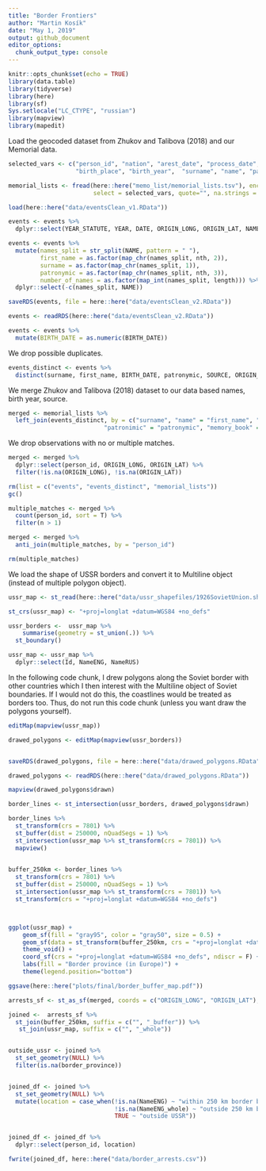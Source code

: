 ```yaml
---
title: "Border Frontiers"
author: "Martin Kosík"
date: "May 1, 2019"
output: github_document
editor_options: 
  chunk_output_type: console
---
```


```r
knitr::opts_chunk$set(echo = TRUE)
library(data.table)
library(tidyverse)
library(here)
library(sf)
Sys.setlocale("LC_CTYPE", "russian") 
library(mapview)
library(mapedit)
```

Load the geocoded dataset from Zhukov and Talibova (2018) and our Memorial data. 
```r
selected_vars <- c("person_id", "nation", "arest_date", "process_date","live_place", 
                   "birth_place", "birth_year",  "surname", "name", "patronimic", "memory_book")

memorial_lists <- fread(here::here("memo_list/memorial_lists.tsv"), encoding="UTF-8", sep="\t", 
                        select = selected_vars, quote="", na.strings = "None")

load(here::here("data/eventsClean_v1.RData"))

events <- events %>% 
  dplyr::select(YEAR_STATUTE, YEAR, DATE, ORIGIN_LONG, ORIGIN_LAT, NAME, BIRTH_DATE, SOURCE)

events <- events %>% 
  mutate(names_split = str_split(NAME, pattern = " "),
         first_name = as.factor(map_chr(names_split, nth, 2)),
         surname = as.factor(map_chr(names_split, 1)),
         patronymic = as.factor(map_chr(names_split, nth, 3)),
         number_of_names = as.factor(map_int(names_split, length))) %>% 
  dplyr::select(-c(names_split, NAME))

saveRDS(events, file = here::here("data/eventsClean_v2.RData"))

events <- readRDS(here::here("data/eventsClean_v2.RData"))

events <- events %>% 
  mutate(BIRTH_DATE = as.numeric(BIRTH_DATE))
```

We drop possible duplicates. 
```r
events_distinct <- events %>% 
  distinct(surname, first_name, BIRTH_DATE, patronymic, SOURCE, ORIGIN_LONG, ORIGIN_LAT)

```

We merge Zhukov and Talibova (2018) dataset to our data based names, birth year, source.  
```r
merged <- memorial_lists %>% 
  left_join(events_distinct, by = c("surname", "name" = "first_name", "birth_year" = "BIRTH_DATE",
                           "patronimic" = "patronymic", "memory_book" = "SOURCE"))
```

We  drop observations with no or multiple matches. 
```r
merged <- merged %>% 
  dplyr::select(person_id, ORIGIN_LONG, ORIGIN_LAT) %>% 
  filter(!is.na(ORIGIN_LONG), !is.na(ORIGIN_LAT))

rm(list = c("events", "events_distinct", "memorial_lists"))
gc()

multiple_matches <- merged %>% 
  count(person_id, sort = T) %>% 
  filter(n > 1)

merged <- merged %>% 
  anti_join(multiple_matches, by = "person_id")

rm(multiple_matches)
```

We load the shape of USSR borders and convert it to Multiline object (instead of multiple polygon object). 
```r
ussr_map <- st_read(here::here("data/ussr_shapefiles/1926SovietUnion.shp"))

st_crs(ussr_map) <- "+proj=longlat +datum=WGS84 +no_defs"

ussr_borders <-  ussr_map %>% 
    summarise(geometry = st_union(.)) %>% 
  st_boundary()

ussr_map <- ussr_map %>% 
  dplyr::select(Id, NameENG, NameRUS)
```

In the following code chunk, I drew polygons along the Soviet border with other countries which I then interest with the Multiline object of Soviet boundaries. If I would not do this, the coastlines would be treated as borders too. Thus, do not run this code chunk (unless you want draw the polygons yourself).
```r

editMap(mapview(ussr_map))

drawed_polygons <- editMap(mapview(ussr_borders))


saveRDS(drawed_polygons, file = here::here("data/drawed_polygons.RData"))
```


```r
drawed_polygons <- readRDS(here::here("data/drawed_polygons.RData"))

mapview(drawed_polygons$drawn)

border_lines <- st_intersection(ussr_borders, drawed_polygons$drawn)

border_lines %>% 
  st_transform(crs = 7801) %>% 
  st_buffer(dist = 250000, nQuadSegs = 1) %>% 
  st_intersection(ussr_map %>% st_transform(crs = 7801)) %>% 
  mapview()
  

buffer_250km <- border_lines %>% 
  st_transform(crs = 7801) %>% 
  st_buffer(dist = 250000, nQuadSegs = 1) %>% 
  st_intersection(ussr_map %>% st_transform(crs = 7801)) %>% 
  st_transform(crs = "+proj=longlat +datum=WGS84 +no_defs")



ggplot(ussr_map) +
    geom_sf(fill = "gray95", color = "gray50", size = 0.5) +
    geom_sf(data = st_transform(buffer_250km, crs = "+proj=longlat +datum=WGS84 +no_defs"), fill = "gray50")+
    theme_void() +
    coord_sf(crs = "+proj=longlat +datum=WGS84 +no_defs", ndiscr = F) + 
    labs(fill = "Border province (in Europe)") + 
    theme(legend.position="bottom")

ggsave(here::here("plots/final/border_buffer_map.pdf"))


```


```r
arrests_sf <- st_as_sf(merged, coords = c("ORIGIN_LONG", "ORIGIN_LAT"), crs = 4326) 

joined <-  arrests_sf %>%
  st_join(buffer_250km, suffix = c("", "_buffer")) %>% 
   st_join(ussr_map, suffix = c("", "_whole")) 


outside_ussr <- joined %>% 
  st_set_geometry(NULL) %>% 
  filter(is.na(border_province))


joined_df <- joined %>% 
  st_set_geometry(NULL) %>% 
  mutate(location = case_when(!is.na(NameENG) ~ "within 250 km border buffer", 
                              !is.na(NameENG_whole) ~ "outside 250 km border buffer",
                              TRUE ~ "outside USSR"))


joined_df <- joined_df %>% 
  dplyr::select(person_id, location)

fwrite(joined_df, here::here("data/border_arrests.csv"))

```

